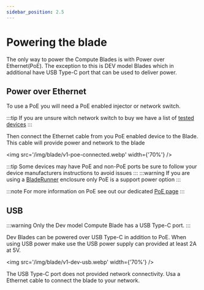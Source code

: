 ```yaml
---
sidebar_position: 2.5
---
```

# Powering the blade

The only way to power the Compute Blades is with  Power over Ethernet(PoE). The exception to this is DEV model Blades which in additional have USB Type-C port that can be used to deliver power.

## Power over Ethernet

To use a PoE you will need a PoE enabled injector or network switch.

:::tip
If you are unsure witch network switch to buy we have a list of [tested devices](/blade/compatibility/switch)
:::

Then connect the Ethernet cable from you PoE enabled device to the Blade. This cable will provide power and network to the blade

<img src='/img/blade/v1-poe-connected.webp' width={'70%'} />

:::tip
Some devices may have PoE and non-PoE ports be sure to follow your device manufacturers instructions to avoid issues
:::
:::warning
If you are using a [BladeRunner](/bladerunner/) enclosure only PoE is a support power option
:::

:::note
For more information on PoE see out our dedicated [PoE page](/blade/guides/poe)
:::

## USB 
:::warning
Only the Dev model Compute Blade has a USB Type-C port.
:::

Dev Blades can be powered over USB Type-C in addition to PoE. When using USB power make use the USB power supply can provided at least 2A at 5V.

<img src='/img/blade/v1-dev-usb.webp' width={'70%'} />

The USB Type-C port does not provided network connectivity. Usa a Ethernet cable to connect the blade to your network.